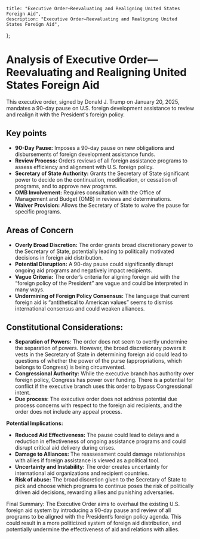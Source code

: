     title: "Executive Order—Reevaluating and Realigning United States Foreign Aid",
    description: "Executive Order—Reevaluating and Realigning United States Foreign Aid",
};
# Analysis of Executive Order—Reevaluating and Realigning United States Foreign Aid

This executive order, signed by Donald J. Trump on January 20, 2025, mandates a 90-day pause on U.S. foreign development assistance to review and realign it with the President's foreign policy. 

## Key points

-   **90-Day Pause:** Imposes a 90-day pause on new obligations and disbursements of foreign development assistance funds.
-   **Review Process:** Orders reviews of all foreign assistance programs to assess efficiency and alignment with U.S. foreign policy.
-   **Secretary of State Authority:** Grants the Secretary of State significant power to decide on the continuation, modification, or cessation of programs, and to approve new programs.
-   **OMB Involvement:** Requires consultation with the Office of Management and Budget (OMB) in reviews and determinations.
-   **Waiver Provision:** Allows the Secretary of State to waive the pause for specific programs.

## Areas of Concern

-   **Overly Broad Discretion:** The order grants broad discretionary power to the Secretary of State, potentially leading to politically motivated decisions in foreign aid distribution.
-   **Potential Disruption:** A 90-day pause could significantly disrupt ongoing aid programs and negatively impact recipients.
-   **Vague Criteria:** The order’s criteria for aligning foreign aid with the “foreign policy of the President” are vague and could be interpreted in many ways.
-   **Undermining of Foreign Policy Consensus:** The language that current foreign aid is “antithetical to American values” seems to dismiss international consensus and could weaken alliances.

## Constitutional Considerations:

- **Separation of Powers**: The order does not seem to overtly undermine the separation of powers. However, the broad discretionary powers it vests in the Secretary of State in determining foreign aid could lead to questions of whether the power of the purse (appropriations, which belongs to Congress) is being circumvented.
-   **Congressional Authority:** While the executive branch has authority over foreign policy, Congress has power over funding. There is a potential for conflict if the executive branch uses this order to bypass Congressional intent.  
- **Due process**:  The executive order does not address potential due process concerns with respect to the foreign aid recipients, and the order does not include any appeal process.

**Potential Implications:**

-   **Reduced Aid Effectiveness:** The pause could lead to delays and a reduction in effectiveness of ongoing assistance programs and could disrupt critical aid delivery during crises.
-   **Damage to Alliances:** The reassessment could damage relationships with allies if foreign assistance is viewed as a political tool.
-   **Uncertainty and Instability:** The order creates uncertainty for international aid organizations and recipient countries.
-   **Risk of abuse:** The broad discretion given to the Secretary of State to pick and choose which programs to continue poses the risk of politically driven aid decisions, rewarding allies and punishing adversaries.

Final Summary: The Executive Order aims to overhaul the existing U.S. foreign aid system by introducing a 90-day pause and review of all programs to be aligned with the President’s foreign policy agenda. This could result in a more politicized system of foreign aid distribution, and potentially undermine the effectiveness of aid and relations with allies.
